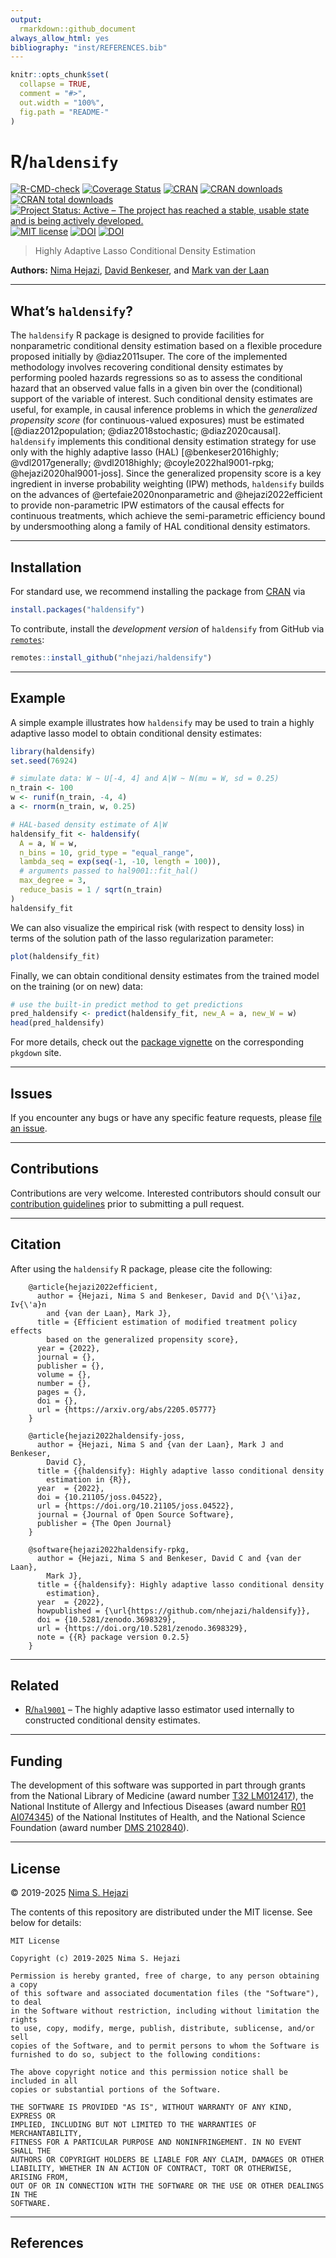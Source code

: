 ```yaml
---
output:
  rmarkdown::github_document
always_allow_html: yes
bibliography: "inst/REFERENCES.bib"
---
```


<!-- README.md is generated from README.Rmd. Please edit that file -->

```r
knitr::opts_chunk$set(
  collapse = TRUE,
  comment = "#>",
  out.width = "100%",
  fig.path = "README-"
)
```


# R/`haldensify`

<!-- badges: start -->
[![R-CMD-check](https://github.com/nhejazi/haldensify/workflows/R-CMD-check/badge.svg)](https://github.com/nhejazi/haldensify/actions)
[![Coverage Status](https://img.shields.io/codecov/c/github/nhejazi/haldensify/master.svg)](https://codecov.io/github/nhejazi/haldensify?branch=master)
[![CRAN](http://www.r-pkg.org/badges/version/haldensify)](https://www.r-pkg.org/pkg/haldensify)
[![CRAN downloads](https://cranlogs.r-pkg.org/badges/haldensify)](https://CRAN.R-project.org/package=haldensify)
[![CRAN total downloads](http://cranlogs.r-pkg.org/badges/grand-total/haldensify)](https://CRAN.R-project.org/package=haldensify)
[![Project Status: Active – The project has reached a stable, usable state and is being actively developed.](https://www.repostatus.org/badges/latest/active.svg)](https://www.repostatus.org/#active)
[![MIT license](http://img.shields.io/badge/license-MIT-brightgreen.svg)](https://opensource.org/licenses/MIT)
[![DOI](https://zenodo.org/badge/DOI/10.5281/zenodo.3698329.svg)](https://doi.org/10.5281/zenodo.3698329)
[![DOI](https://joss.theoj.org/papers/10.21105/joss.04522/status.svg)](https://doi.org/10.21105/joss.04522)
<!-- badges: end -->

> Highly Adaptive Lasso Conditional Density Estimation

__Authors:__ [Nima Hejazi](https://nimahejazi.org), [David
Benkeser](https://www.sph.emory.edu/faculty/profile/#!dbenkes), and [Mark
van der Laan](https://vanderlaan-lab.org/about/)

---

## What's `haldensify`?

The `haldensify` R package is designed to provide facilities for nonparametric
conditional density estimation based on a flexible procedure proposed initially
by @diaz2011super. The core of the implemented methodology involves recovering
conditional density estimates by performing pooled hazards regressions so as to
assess the conditional hazard that an observed value falls in a given bin over
the (conditional) support of the variable of interest. Such conditional density
estimates are useful, for example, in causal inference problems in which the
_generalized propensity score_ (for continuous-valued exposures) must be
estimated [@diaz2012population; @diaz2018stochastic; @diaz2020causal].
`haldensify` implements this conditional density estimation strategy for use
only with the highly adaptive lasso (HAL) [@benkeser2016highly;
@vdl2017generally; @vdl2018highly; @coyle2022hal9001-rpkg;
@hejazi2020hal9001-joss]. Since the generalized propensity score is a key
ingredient in inverse probability weighting (IPW) methods, `haldensify` builds
on the advances of @ertefaie2020nonparametric and @hejazi2022efficient to
provide non-parametric IPW estimators of the causal effects for continuous
treatments, which achieve the semi-parametric efficiency bound by
undersmoothing along a family of HAL conditional density estimators.

---

## Installation

For standard use, we recommend installing the package from
[CRAN](https://CRAN.R-project.org/package=haldensify) via

```r
install.packages("haldensify")
```

To contribute, install the _development version_ of `haldensify` from GitHub
via [`remotes`](https://CRAN.R-project.org/package=remotes):

```r
remotes::install_github("nhejazi/haldensify")
```

---

## Example

A simple example illustrates how `haldensify` may be used to train a highly
adaptive lasso model to obtain conditional density estimates:

```r
library(haldensify)
set.seed(76924)

# simulate data: W ~ U[-4, 4] and A|W ~ N(mu = W, sd = 0.25)
n_train <- 100
w <- runif(n_train, -4, 4)
a <- rnorm(n_train, w, 0.25)

# HAL-based density estimate of A|W
haldensify_fit <- haldensify(
  A = a, W = w,
  n_bins = 10, grid_type = "equal_range",
  lambda_seq = exp(seq(-1, -10, length = 100)),
  # arguments passed to hal9001::fit_hal()
  max_degree = 3,
  reduce_basis = 1 / sqrt(n_train)
)
haldensify_fit
```

We can also visualize the empirical risk (with respect to density loss) in terms
of the solution path of the lasso regularization parameter:
```r
plot(haldensify_fit)
```

Finally, we can obtain conditional density estimates from the trained model on
the training (or on new) data:
```r
# use the built-in predict method to get predictions
pred_haldensify <- predict(haldensify_fit, new_A = a, new_W = w)
head(pred_haldensify)
```

For more details, check out the [package
vignette](https://codex.nimahejazi.org/haldensify/articles/intro_haldensify) on
the corresponding `pkgdown` site.

---

## Issues

If you encounter any bugs or have any specific feature requests, please [file
an issue](https://github.com/nhejazi/haldensify/issues).

---

## Contributions

Contributions are very welcome. Interested contributors should consult our
[contribution
guidelines](https://github.com/nhejazi/haldensify/blob/master/CONTRIBUTING.md)
prior to submitting a pull request.

---

## Citation

After using the `haldensify` R package, please cite the following:

        @article{hejazi2022efficient,
          author = {Hejazi, Nima S and Benkeser, David and D{\'\i}az, Iv{\'a}n
            and {van der Laan}, Mark J},
          title = {Efficient estimation of modified treatment policy effects
            based on the generalized propensity score},
          year = {2022},
          journal = {},
          publisher = {},
          volume = {},
          number = {},
          pages = {},
          doi = {},
          url = {https://arxiv.org/abs/2205.05777}
        }

        @article{hejazi2022haldensify-joss,
          author = {Hejazi, Nima S and {van der Laan}, Mark J and Benkeser,
            David C},
          title = {{haldensify}: Highly adaptive lasso conditional density
            estimation in {R}},
          year  = {2022},
          doi = {10.21105/joss.04522},
          url = {https://doi.org/10.21105/joss.04522},
          journal = {Journal of Open Source Software},
          publisher = {The Open Journal}
        }

        @software{hejazi2022haldensify-rpkg,
          author = {Hejazi, Nima S and Benkeser, David C and {van der Laan},
            Mark J},
          title = {{haldensify}: Highly adaptive lasso conditional density
            estimation},
          year  = {2022},
          howpublished = {\url{https://github.com/nhejazi/haldensify}},
          doi = {10.5281/zenodo.3698329},
          url = {https://doi.org/10.5281/zenodo.3698329},
          note = {{R} package version 0.2.5}
        }

---

## Related

* [R/`hal9001`](https://github.com/tlverse/hal9001) -- The highly adaptive
  lasso estimator used internally to constructed conditional density estimates.

---

## Funding

The development of this software was supported in part through grants from the
National Library of Medicine (award number [T32
LM012417](https://reporter.nih.gov/project-details/9248418)), the
National Institute of Allergy and Infectious Diseases (award number
[R01 AI074345](https://reporter.nih.gov/project-details/9926564)) of the
National Institutes of Health, and the National Science Foundation (award
number [DMS 2102840](https://www.nsf.gov/awardsearch/showAward?AWD_ID=2102840)).

---

## License

&copy; 2019-2025 [Nima S. Hejazi](https://nimahejazi.org)

The contents of this repository are distributed under the MIT license. See below
for details:
```
MIT License

Copyright (c) 2019-2025 Nima S. Hejazi

Permission is hereby granted, free of charge, to any person obtaining a copy
of this software and associated documentation files (the "Software"), to deal
in the Software without restriction, including without limitation the rights
to use, copy, modify, merge, publish, distribute, sublicense, and/or sell
copies of the Software, and to permit persons to whom the Software is
furnished to do so, subject to the following conditions:

The above copyright notice and this permission notice shall be included in all
copies or substantial portions of the Software.

THE SOFTWARE IS PROVIDED "AS IS", WITHOUT WARRANTY OF ANY KIND, EXPRESS OR
IMPLIED, INCLUDING BUT NOT LIMITED TO THE WARRANTIES OF MERCHANTABILITY,
FITNESS FOR A PARTICULAR PURPOSE AND NONINFRINGEMENT. IN NO EVENT SHALL THE
AUTHORS OR COPYRIGHT HOLDERS BE LIABLE FOR ANY CLAIM, DAMAGES OR OTHER
LIABILITY, WHETHER IN AN ACTION OF CONTRACT, TORT OR OTHERWISE, ARISING FROM,
OUT OF OR IN CONNECTION WITH THE SOFTWARE OR THE USE OR OTHER DEALINGS IN THE
SOFTWARE.
```

---

## References

